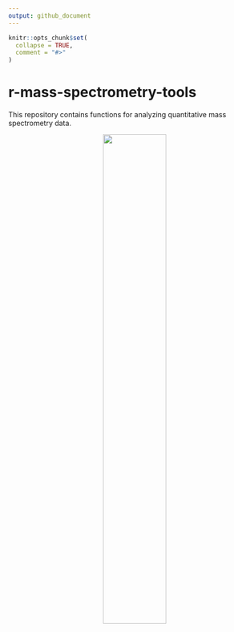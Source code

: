 ```yaml
---
output: github_document
---
```


<!-- README.md is generated from README.Rmd. Please edit that file -->

```r
knitr::opts_chunk$set(
  collapse = TRUE,
  comment = "#>"
)
```

# r-mass-spectrometry-tools

<!-- badges: start -->
<!-- badges: end -->



This repository contains functions for analyzing quantitative mass spectrometry data. 


<center>

![](README_files/Orbitrap.png){width=50%}

</center>

